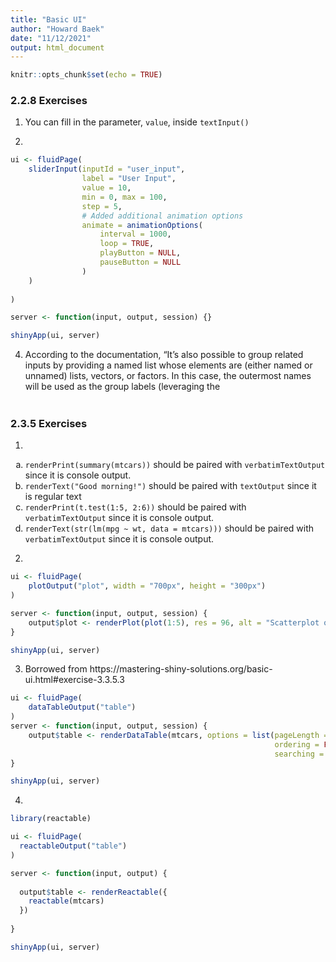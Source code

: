 ```yaml
---
title: "Basic UI"
author: "Howard Baek"
date: "11/12/2021"
output: html_document
---
```


```r
knitr::opts_chunk$set(echo = TRUE)
```


### 2.2.8 Exercises

1. You can fill in the parameter, `value`, inside `textInput()`

3. 
```r
ui <- fluidPage(
    sliderInput(inputId = "user_input",
                label = "User Input", 
                value = 10,
                min = 0, max = 100,
                step = 5,
                # Added additional animation options
                animate = animationOptions(
                    interval = 1000,
                    loop = TRUE,
                    playButton = NULL,
                    pauseButton = NULL
                )
    )
    
)

server <- function(input, output, session) {}

shinyApp(ui, server)
```


4. According to the documentation, "It's also possible to group related inputs by providing a named list whose elements are (either named or unnamed) lists, vectors, or factors. In this case, the outermost names will be used as the group labels (leveraging the  <optgroup> HTML tag) for the elements in the respective sublist. See the example section for a small demo of this feature."



### 2.3.5 Exercises

1. 

a) `renderPrint(summary(mtcars))` should be paired with `verbatimTextOutput` since it is console output.
b) `renderText("Good morning!")` should be paired with `textOutput` since it is regular text
c) `renderPrint(t.test(1:5, 2:6))` should be paired with `verbatimTextOutput` since it is console output.
d) `renderText(str(lm(mpg ~ wt, data = mtcars)))` should be paired with `verbatimTextOutput` since it is console output.

2. 
```r
ui <- fluidPage(
    plotOutput("plot", width = "700px", height = "300px")
)

server <- function(input, output, session) {
    output$plot <- renderPlot(plot(1:5), res = 96, alt = "Scatterplot of 5 random numbers")
}

shinyApp(ui, server)
```



3. Borrowed from https://mastering-shiny-solutions.org/basic-ui.html#exercise-3.3.5.3
```r
ui <- fluidPage(
    dataTableOutput("table")
)
server <- function(input, output, session) {
    output$table <- renderDataTable(mtcars, options = list(pageLength = 5,
                                                           ordering = FALSE, 
                                                           searching = FALSE))
}

shinyApp(ui, server)
```


4.
```r
library(reactable)

ui <- fluidPage(
  reactableOutput("table")
)

server <- function(input, output) {
  
  output$table <- renderReactable({
    reactable(mtcars)
  })
  
}

shinyApp(ui, server)

```

